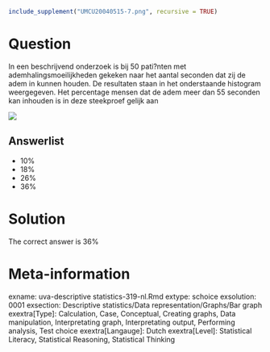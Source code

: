 ```r
include_supplement("UMCU20040515-7.png", recursive = TRUE)
```
Question
========

In een beschrijvend onderzoek is bij 50 pati?nten met ademhalingsmoeilijkheden gekeken naar het aantal seconden dat zij de adem in kunnen houden. De resultaten staan in het onderstaande histogram weergegeven. Het percentage mensen dat de adem meer dan 55 seconden kan inhouden is in deze steekproef gelijk aan 

 

 ![](UMCU20040515-7.png)

Answerlist
----------
* 10%
* 18%
* 26%
* 36%

Solution
========

The correct answer is  36% 

Meta-information
================
exname: uva-descriptive statistics-319-nl.Rmd 
extype: schoice 
exsolution: 0001 
exsection: Descriptive statistics/Data representation/Graphs/Bar graph
exextra[Type]: Calculation, Case, Conceptual, Creating graphs, Data manipulation, Interpretating graph, Interpretating output, Performing analysis, Test choice 
exextra[Langauge]: Dutch 
exextra[Level]: Statistical Literacy, Statistical Reasoning, Statistical Thinking 

